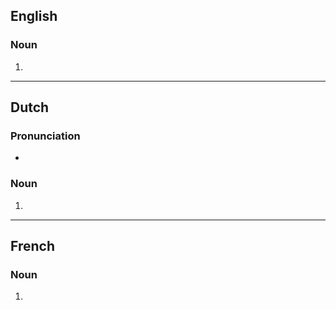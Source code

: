 {{also|Marathons}}

==English==

===Noun===
{{head|en|noun form}}

# {{plural of|en|marathon}}

----

==Dutch==

===Pronunciation===
* {{audio|nl|Nl-marathons.ogg|Audio}}

===Noun===
{{head|nl|noun plural form}}

# {{nl-noun form of|pl|marathon}}

----

==French==

===Noun===
{{head|fr|noun plural form|g=m}}

# {{plural of|fr|marathon}}
